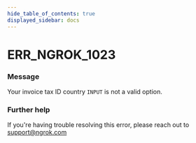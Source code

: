 ```yaml
---
hide_table_of_contents: true
displayed_sidebar: docs
---
```



# ERR_NGROK_1023

### Message

Your invoice tax ID country `INPUT` is not a valid option.

<ErrorDetails error="err_ngrok_1023" />

### Further help

If you're having trouble resolving this error, please reach out to [support@ngrok.com](mailto:support@ngrok.com?subject=Help%20with%20ERR_NGROK_1023)
